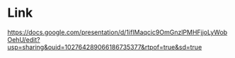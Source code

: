 # Link

<https://docs.google.com/presentation/d/1ifIMaqcic9OmGnzlPMHFjjoLyWobOehU/edit?usp=sharing&ouid=102764289066186735377&rtpof=true&sd=true>

